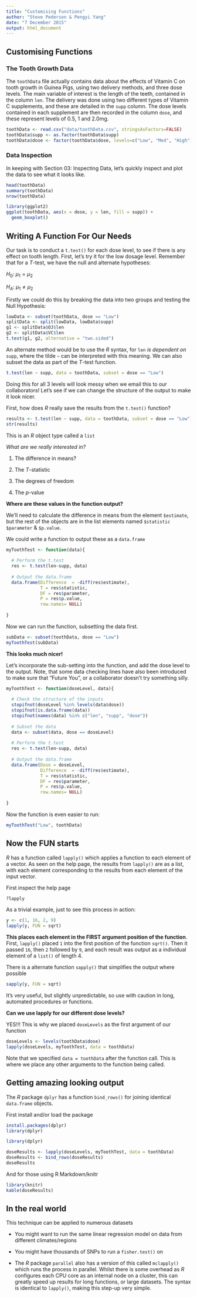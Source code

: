 ```yaml
---
title: "Customising Functions"
author: "Steve Pederson & Pengyi Yang"
date: "7 December 2015"
output: html_document
---
```


## Customising Functions

### The Tooth Growth Data

The `toothData` file actually contains data about the effects of Vitamin C on tooth growth in Guinea Pigs, using two delivery methods, and three dose levels.
The main variable of interest is the length of the teeth, contained in the column `len`.
The delivery was done using two different types of Vitamin C supplements, and these are detailed in the `supp` column.
The dose levels contained in each supplement are then recorded in the column `dose`, and these represent levels of 0.5, 1 and 2.0mg.

```r
toothData <- read.csv("data/toothData.csv", stringsAsFactors=FALSE)
toothData$supp <- as.factor(toothData$supp)
toothData$dose <- factor(toothData$dose, levels=c("Low", "Med", "High"))
```

### Data Inspection

In keeping with Section 03: Inspecting Data, let's quickly inspect and plot the data to see what it looks like.

```r
head(toothData)
summary(toothData)
nrow(toothData)
```

```r
library(ggplot2)
ggplot(toothData, aes(x = dose, y = len, fill = supp)) +
  geom_boxplot()
```


## Writing A Function For Our Needs

Our task is to conduct a `t.test()` for each dose level, to see if there is any effect on tooth length.
First, let's try it for the low dosage level.
Remember that for a $T$-test, we have the null and alternate hypotheses:

$H_0$: $\mu_1 = \mu_2$

$H_A$: $\mu_1 \neq \mu_2$

Firstly we could do this by breaking the data into two groups and testing the Null Hypothesis:

```r
lowData <- subset(toothData, dose == "Low")
splitData <- split(lowData, lowData$supp)
g1 <- splitData$OJ$len
g2 <- splitData$VC$len
t.test(g1, g2, alternative = "two.sided")
```

An alternate method would be to use the *R* syntax, for `len` *is dependent on* `supp`, where the tilde `~` can be interpreted with this meaning.
We can also subset the data as part of the $T$-test function.

```r
t.test(len ~ supp, data = toothData, subset = dose == "Low")
```

Doing this for all 3 levels will look messy when we email this to our collaborators! 
Let's see if we can change the structure of the output to make it look nicer.

First, how does *R* really save the results from the `t.test()` function?

```r
results <- t.test(len ~ supp, data = toothData, subset = dose == "Low")
str(results)
```

This is an *R* object type called a `list`

*What are we really interested in?*

1. The difference in means?

2. The *T*-statistic

3. The degrees of freedom

4. The *p*-value

**Where are these values in the function output?**

We'll need to calculate the difference in means from the element `$estimate`, but the rest of the objects are in the list elements named `$statistic` `$parameter` & `$p.value`.

We could write a function to output these as a `data.frame`

```r
myToothTest <- function(data){
  
  # Perform the t.test
  res <- t.test(len~supp, data)
  
  # Output the data.frame
  data.frame(Difference  = -diff(res$estimate),
             T = res$statistic,
             DF = res$parameter,
             P = res$p.value, 
             row.names= NULL)
  
}
```

Now we can run the function, subsetting the data first.

```r
subData <- subset(toothData, dose == "Low")
myToothTest(subData)
```

**This looks much nicer!**

Let's incorporate the sub-setting into the function, and add the dose level to the output.
Note, that some data checking lines have also been introduced to make sure that "Future You", or a collaborator doesn't try something silly.

```r
myToothTest <- function(doseLevel, data){
  
  # Check the structure of the inputs
  stopifnot(doseLevel %in% levels(data$dose))
  stopifnot(is.data.frame(data))
  stopifnot(names(data) %in% c("len", "supp", "dose"))
  
  # Subset the data
  data <- subset(data, dose == doseLevel)
  
  # Perform the t.test
  res <- t.test(len~supp, data)
  
  # Output the data.frame
  data.frame(Dose = doseLevel,
             Difference  = -diff(res$estimate),
             T = res$statistic,
             DF = res$parameter,
             P = res$p.value, 
             row.names= NULL)
  
}
```

Now the function is even easier to run:

```r
myToothTest("Low", toothData)
```

## Now the FUN starts

*R* has a function called `lapply()` which applies a function to each element of a vector.
As seen on the help page, the results from `lapply()` are as a list, with each element corresponding to the results from each element of the input vector.

First inspect the help page
```r
?lapply
```

As a trivial example, just to see this process in action:
```r
y <- c(1, 16, 2, 9)
lapply(y, FUN = sqrt)
```

**This places each element in the FIRST argument position of the function**.  
First, `lapply()` placed `1` into the first position of the function `sqrt()`.
Then it passed `16`, then `2` followed by `9`, and each result was output as a individual element of a `list()` of length 4.

There is a alternate function `sapply()` that simplifies the output where possible

```r
sapply(y, FUN = sqrt)
```

It's very useful, but slightly unpredictable, so use with caution in long, automated procedures or functions.

**Can we use lapply for our different dose levels?**

YES!!!
This is why we placed `doseLevels` as the first argument of our function

```r
doseLevels <- levels(toothData$dose)
lapply(doseLevels, myToothTest, data = toothData)
```

Note that we specified `data = toothData` after the function call.
This is where we place any other arguments to the function being called.

## Getting amazing looking output

The *R* package `dplyr` has a function `bind_rows()` for joining identical `data.frame` objects.

First install and/or load the package
```r
install.packages(dplyr)
library(dplyr)
```

```r
library(dplyr)
```

```r
doseResults <- lapply(doseLevels, myToothTest, data = toothData)
doseResults <- bind_rows(doseResults)
doseResults
```

And for those using R Markdown/knitr

```r
library(knitr)
kable(doseResults)
```

## In the real world

This technique can be applied to numerous datasets

- You might want to run the same linear regression model on data from different climates/regions

- You might have thousands of SNPs to run a `fisher.test()` on

- The *R* package `parallel` also has a version of this called `mclapply()` which runs the process in parallel.
Whilst there is some overhead as *R* configures each CPU core as an internal node on a cluster, this can greatly speed up results for long functions, or large datasets.
The syntax is identical to `lapply()`, making this step-up very simple.  
